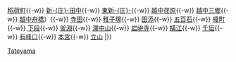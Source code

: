 {{鐵道路線|
| 模板名稱 = 立山線
| 名稱 = [[File:Chitetsu logomark.svg|18px|地鐵社章]] <small>[[富山地方鐵道]]</small> [[立山線]] 
| 代表色  =  #8ac75a
| 背景顏色 = #FFFFFF 
| 車站列表 = （[[富山站 (日本)|電鐵富山]]{{-w}} [[稻荷町站 (富山縣)|稻荷町]]{{-w}} [[新庄田中站|新-{庄}-田中]]{{-w}} [[東新庄站|東新-{庄}-]]{{-w}} [[越中荏原站|越中荏原]]{{-w}} [[越中三鄉站|越中三鄉]]{{-w}} [[越中舟橋站|越中舟橋]]）{{-w}} [[寺田站 (富山縣)|寺田]]{{-w}} [[稚子塚站|稚子塚]]{{-w}} [[田添站|田添]]{{-w}} [[五百石站|五百石]]{{-w}} [[榎町站|榎町]]{{-w}} [[下段站|下段]]{{-w}} [[釜淵站 (富山縣)|釜淵]]{{-w}} [[澤中山站|澤中山]]{{-w}} [[岩峅寺車站|岩峅寺]]{{-w}} [[橫江站 (日本)|橫江]]{{-w}} [[千垣站|千垣]]{{-w}} [[有峰口站|有峰口]]{{-w}} [[本宮站 (富山縣)|本宮]]{{-w}} [[立山站|立山]]
|}}<noinclude>
[[Category:富山地方鐵道路線模板|Tateyama]]
</noinclude>